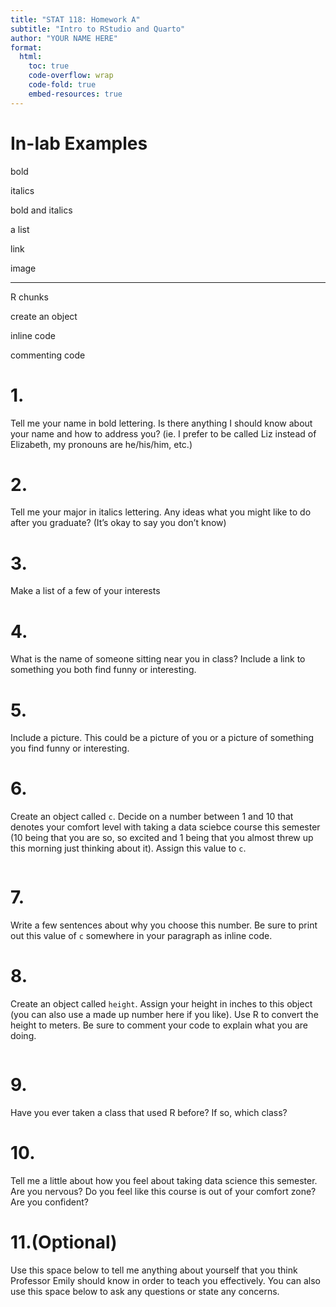 ```yaml
---
title: "STAT 118: Homework A"
subtitle: "Intro to RStudio and Quarto"
author: "YOUR NAME HERE"
format:
  html:
    toc: true
    code-overflow: wrap
    code-fold: true
    embed-resources: true
---
```


# In-lab Examples

bold

italics

bold and italics

a list

link

image

------------------------------------------------------------------------

R chunks

create an object

inline code

commenting code

# 1.
Tell me your name in bold lettering. Is there anything I should know about your name and how to address you? (ie. I prefer to be called Liz instead of Elizabeth, my pronouns are he/his/him, etc.)

# 2. 
Tell me your major in italics lettering. Any ideas what you might like to do after you graduate? (It's okay to say you don't know) 

# 3.
Make a list of a few of your interests

# 4.
What is the name of someone sitting near you in class? Include a link to something you both find funny or interesting.

# 5.
Include a picture. This could be a picture of you or a picture of something you find funny or interesting.

# 6.
Create an object called `c`. Decide on a number between 1 and 10 that denotes your comfort level with taking a data sciebce course this semester (10 being that you are so, so excited and 1 being that you almost threw up this morning just thinking about it). Assign this value to `c`.

```r

```

# 7.
Write a few sentences about why you choose this number. Be sure to print out this value of `c` somewhere in your paragraph as inline code.

# 8.
Create an object called `height`. Assign your height in inches to this object (you can also use a made up number here if you like). Use R to convert the height to meters. Be sure to comment your code to explain what you are doing.

```r

```

# 9.
Have you ever taken a class that used R before? If so, which class?

# 10.
Tell me a little about how you feel about taking data science this semester. Are you nervous? Do you feel like this course is out of your comfort zone? Are you confident?

# 11.(Optional)
Use this space below to tell me anything about yourself that you think Professor Emily should know in order to teach you effectively. You can also use this space below to ask any questions or state any concerns.
